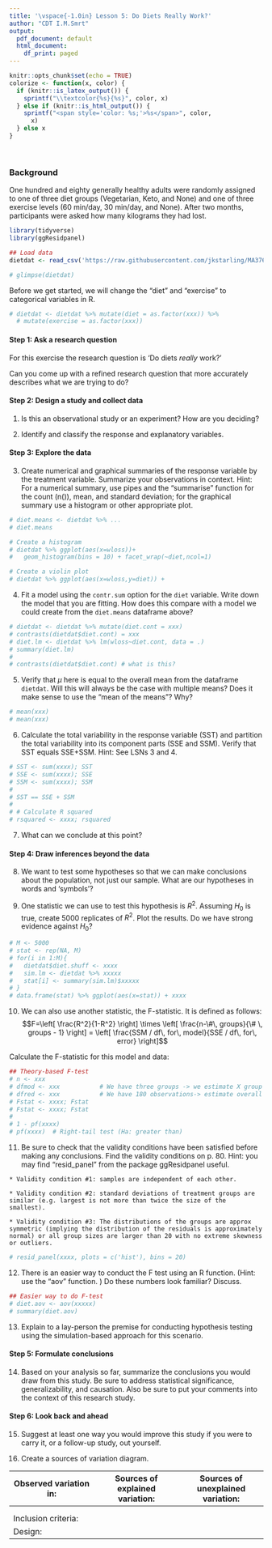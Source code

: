 ```yaml
---
title: '\vspace{-1.0in} Lesson 5: Do Diets Really Work?'
author: "CDT I.M.Smrt"
output:
  pdf_document: default
  html_document:
    df_print: paged
---
```


```r
knitr::opts_chunk$set(echo = TRUE)
colorize <- function(x, color) {
  if (knitr::is_latex_output()) {
    sprintf("\\textcolor{%s}{%s}", color, x)
  } else if (knitr::is_html_output()) {
    sprintf("<span style='color: %s;'>%s</span>", color, 
      x)
  } else x
}

```
<br>

### Background
One hundred and eighty generally healthy adults were randomly assigned to one of three diet groups (Vegetarian, Keto, and None) and one of three exercise levels (60 min/day, 30 min/day, and None). After two months, participants were asked how many kilograms they had lost. 

```r
library(tidyverse)
library(ggResidpanel)

## Load data
dietdat <- read_csv('https://raw.githubusercontent.com/jkstarling/MA376/main/WeightLoss.csv')

# glimpse(dietdat)
```

Before we get started, we will change the "diet" and "exercise" to categorical variables in R. 
```r
# dietdat <- dietdat %>% mutate(diet = as.factor(xxx)) %>% 
  # mutate(exercise = as.factor(xxx))
```


#### Step 1: Ask a research question
For this exercise the research question is 'Do diets *really*  work?'

Can you come up with a refined research question that more accurately describes what we are trying to do? 
\vspace{0.5in}


#### Step 2: Design a study and collect data
(1) Is this an observational study or an experiment? How are you deciding? 
\vspace{0.5in}


(2) Identify and classify the response and explanatory variables.
 \vspace{0.5in}
 

#### Step 3: Explore the data

(3) Create numerical and graphical summaries of the response variable by the treatment variable. Summarize your observations in context. Hint: For a numerical summary, use pipes and the "summarise" function for the count (n()), mean, and standard deviation; for the graphical summary use a histogram or other appropriate plot. 
\vspace{0.5in}

```r
# diet.means <- dietdat %>% ...
# diet.means

# Create a histogram 
# dietdat %>% ggplot(aes(x=wloss))+
#   geom_histogram(bins = 10) + facet_wrap(~diet,ncol=1)

# Create a violin plot 
# dietdat %>% ggplot(aes(x=wloss,y=diet)) +

```

(4) Fit a model using the `contr.sum` option for the `diet` variable. Write down the model that you are fitting. How does this compare with a model we could create from the `diet.means` dataframe above? 

```r
# dietdat <- dietdat %>% mutate(diet.cont = xxx)
# contrasts(dietdat$diet.cont) = xxx
# diet.lm <- dietdat %>% lm(wloss~diet.cont, data = .)
# summary(diet.lm)
# 
# contrasts(dietdat$diet.cont) # what is this?
```
\vspace{0.4in}


(5) Verify that $\mu$ here is equal to the overall mean from the dataframe `dietdat`. Will this will always be the case with multiple means?   Does it make sense to use the "mean of the means"? Why?

```r
# mean(xxx)
# mean(xxx)
```
\vspace{0.4in}


(6) Calculate the total variability in the response variable (SST) and partition the total variability into its component parts (SSE and SSM). Verify that SST equals SSE+SSM.  Hint: See LSNs 3 and 4. 
```r
# SST <- sum(xxxx); SST
# SSE <- sum(xxxx); SSE
# SSM <- sum(xxxx); SSM
#   
# SST == SSE + SSM
# 
# # Calculate R squared
# rsquared <- xxxx; rsquared 
```
\vspace{0.3in}


(7) What can we conclude at this point? 

\vspace{0.3in}


#### Step 4: Draw inferences beyond the data

(8) We want to test some hypotheses so that we can make conclusions about the population, not just our sample. What are our hypotheses in words and 'symbols'? 
\vspace{0.5in}



(9) One statistic we can use to test this hypothesis is $R^2$. Assuming $H_0$ is true, create 5000 replicates of $R^2$. Plot the results. Do we have strong evidence against $H_0$? 

```r
# M <- 5000
# stat <- rep(NA, M)
# for(i in 1:M){
#   dietdat$diet.shuff <- xxxx
#   sim.lm <- dietdat %>% xxxxx
#   stat[i] <- summary(sim.lm)$xxxxx
# }
# data.frame(stat) %>% ggplot(aes(x=stat)) + xxxx
```
\vspace{0.5in}


(10) We can also use another statistic, the F-statistic. It is defined as follows: 
$$F=\left[ \frac{R^2}{1-R^2} \right] \times 
\left[ \frac{n-\#\, groups}{\# \, groups - 1} \right] = 
\left[ \frac{SSM / df\, for\, model}{SSE / df\, for\, error} \right]$$

Calculate the F-statistic for this model and data:

\vspace{0.3in}



```r
## Theory-based F-test
# n <- xxx
# dfmod <- xxx           # We have three groups -> we estimate X group means
# dfred <- xxx           # We have 180 observations-> estimate overall mean & estimate X group means
# Fstat <- xxxx; Fstat
# Fstat <- xxxx; Fstat
# 
# 1 - pf(xxxx)
# pf(xxxx)  # Right-tail test (Ha: greater than) 

```


(11) Be sure to check that the validity conditions have been satisfied before making any conclusions. Find the validity conditions on p. 80. Hint: you may find "resid_panel" from the package ggResidpanel useful.
\vspace{0.5in}

    * Validity condition #1: samples are independent of each other. 


  \vspace{0.2in}
    
    * Validity condition #2: standard deviations of treatment groups are similar (e.g. largest is not more than twice the size of the smallest).
    
  \vspace{0.2in}    
    
    * Validity condition #3: The distributions of the groups are approx symmetric (implying the distribution of the residuals is approximately normal) or all group sizes are larger than 20 with no extreme skewness or outliers.
    
  \vspace{0.2in}    


```r

# resid_panel(xxxx, plots = c('hist'), bins = 20)   
```


(12) There is an easier way to conduct the F test using an R function. (Hint: use the "aov" function. ) Do these numbers look familiar? Discuss.

```r
## Easier way to do F-test 
# diet.aov <- aov(xxxxx)
# summary(diet.aov)

```
 
\vspace{0.5in}




(13)  Explain to a lay-person the premise for conducting hypothesis testing using the simulation-based approach for this scenario.
\vspace{0.5in}




#### Step 5: Formulate conclusions

(14) Based on your analysis so far, summarize the conclusions you would draw from this study. Be sure to address statistical significance, generalizability, and causation. Also be sure to put your comments into the context of this research study.
\vspace{0.5in}



#### Step 6: Look back and ahead

(15) Suggest at least one way you would improve this study if you were to carry it, or a follow-up study, out yourself.
\vspace{0.5in}


(16) Create a sources of variation diagram.

| Observed variation in: | Sources of explained variation: | Sources of unexplained variation: |
|--|--|--|
|   |   |   |
| | |   |
| Inclusion criteria:    | |   |
| Design:   | |   |

